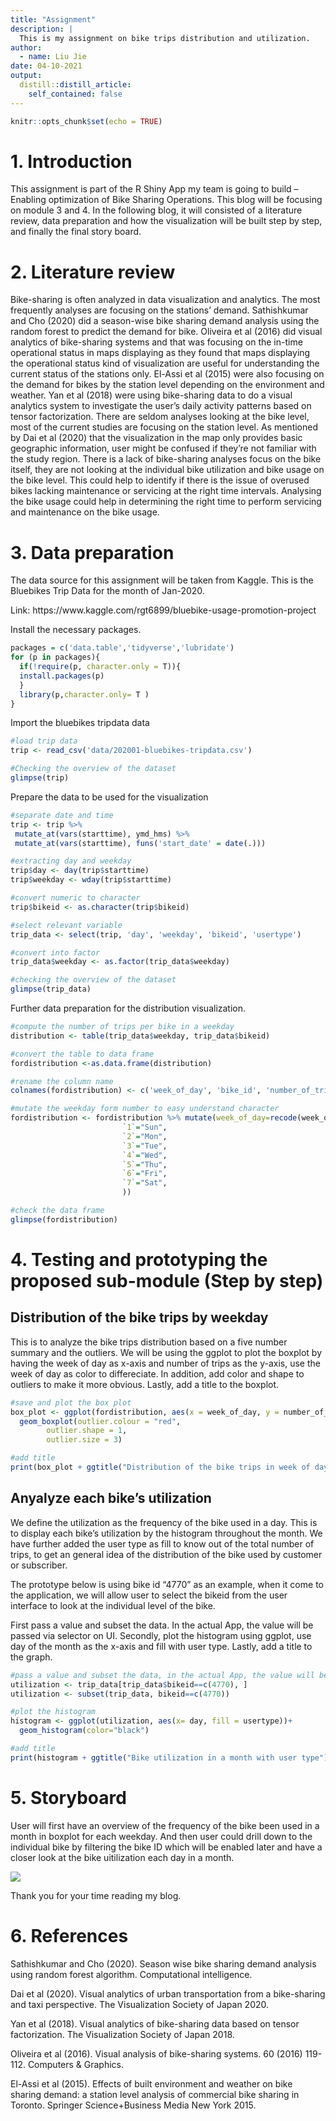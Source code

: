 ```yaml
---
title: "Assignment"
description: |
  This is my assignment on bike trips distribution and utilization.
author:
  - name: Liu Jie
date: 04-10-2021
output:
  distill::distill_article:
    self_contained: false
---
```


```r
knitr::opts_chunk$set(echo = TRUE)
```

# 1. Introduction 

This assignment is part of the R Shiny App my team is going to build -- Enabling optimization of Bike Sharing Operations. This blog will be focusing on module 3 and 4. In the following blog, it will consisted of a literature review, data preparation and how the visualization will be built step by step, and finally the final story board.  

# 2. Literature review

Bike-sharing is often analyzed in data visualization and analytics. The most frequently analyses are focusing on the stations' demand. Sathishkumar and Cho (2020) did a season-wise bike sharing demand analysis using the random forest to predict the demand for bike. Oliveira et al (2016) did visual analytics of bike-sharing systems and that was focusing on the in-time operational status in maps displaying as they found that maps displaying the operational status kind of visualization are useful for understanding the current status of the stations only. El-Assi et al (2015) were also focusing on the demand for bikes by the station level depending on the environment and weather. Yan et al (2018) were using bike-sharing data to do a visual analytics system to investigate the user’s daily activity patterns based on tensor factorization. There are seldom analyses looking at the bike level, most of the current studies are focusing on the station level. As mentioned by Dai et al (2020) that the visualization in the map only provides basic geographic information, user might be confused if they’re not familiar with the study region. There is a lack of bike-sharing analyses focus on the bike itself, they are not looking at the individual bike utilization and bike usage on the bike level. This could help to identify if there is the issue of overused bikes lacking maintenance or servicing at the right time intervals. Analysing the bike usage could help in determining the right time to perform servicing and maintenance on the bike usage.


# 3. Data preparation

The data source for this assignment will be taken from Kaggle. This is the Bluebikes Trip Data for the month of Jan-2020.

Link: https://www.kaggle.com/rgt6899/bluebike-usage-promotion-project

Install the necessary packages.  

```r
packages = c('data.table','tidyverse','lubridate')
for (p in packages){
  if(!require(p, character.only = T)){
  install.packages(p)
  }
  library(p,character.only= T )
}
```


Import the bluebikes tripdata data 

```r
#load trip data
trip <- read_csv('data/202001-bluebikes-tripdata.csv')

#Checking the overview of the dataset
glimpse(trip)
```


Prepare the data to be used for the visualization 

```r
#separate date and time
trip <- trip %>%
 mutate_at(vars(starttime), ymd_hms) %>%
 mutate_at(vars(starttime), funs('start_date' = date(.)))

#extracting day and weekday 
trip$day <- day(trip$starttime)
trip$weekday <- wday(trip$starttime)

#convert numeric to character
trip$bikeid <- as.character(trip$bikeid)

#select relevant variable
trip_data <- select(trip, 'day', 'weekday', 'bikeid', 'usertype')

#convert into factor
trip_data$weekday <- as.factor(trip_data$weekday)

#checking the overview of the dataset
glimpse(trip_data)
```


Further data preparation for the distribution visualization.

```r
#compute the number of trips per bike in a weekday 
distribution <- table(trip_data$weekday, trip_data$bikeid)

#convert the table to data frame
fordistribution <-as.data.frame(distribution)

#rename the column name
colnames(fordistribution) <- c('week_of_day', 'bike_id', 'number_of_trips')

#mutate the weekday form number to easy understand character
fordistribution <- fordistribution %>% mutate(week_of_day=recode(week_of_day, 
                         `1`="Sun",
                         `2`="Mon",
                         `3`="Tue",
                         `4`="Wed",
                         `5`="Thu",
                         `6`="Fri",
                         `7`="Sat",
                         ))

#check the data frame 
glimpse(fordistribution)
```


# 4. Testing and prototyping the proposed sub-module (Step by step)

## Distribution of the bike trips by weekday

This is to analyze the bike trips distribution based on a five number summary and the outliers. We will be using the ggplot to plot the boxplot by having the week of day as x-axis and number of trips as the y-axis, use the week of day as color to differeciate. In addition, add color and shape to outliers to make it more obvious. Lastly, add a title to the boxplot. 

```r
#save and plot the box plot
box_plot <- ggplot(fordistribution, aes(x = week_of_day, y = number_of_trips, color = week_of_day)) + 
  geom_boxplot(outlier.colour = "red",
        outlier.shape = 1,
        outlier.size = 3)

#add title
print(box_plot + ggtitle("Distribution of the bike trips in week of day"))
```

## Anyalyze each bike's utilization 

We define the utilization as the frequency of the bike used in a day. This is to display each bike's utilization by the histogram throughout the month. We have further added the user type as fill to know out of the total number of trips, to get an general idea of the distribution of the bike used by customer or subscriber.  

The prototype below is using bike id "4770" as an example, when it come to the application, we will allow user to select the bikeid from the user interface to look at the individual level of the bike. 

First pass a value and subset the data. In the actual App, the value will be passed via selector on UI. Secondly, plot the histogram using ggplot, use day of the month as the x-axis and fill with user type. Lastly, add a title to the graph. 

```r
#pass a value and subset the data, in the actual App, the value will be passed via selector on UI 
utilization <- trip_data[trip_data$bikeid==c(4770), ]
utilization <- subset(trip_data, bikeid==c(4770))

#plot the histogram 
histogram <- ggplot(utilization, aes(x= day, fill = usertype))+
  geom_histogram(color="black")

#add title
print(histogram + ggtitle("Bike utilization in a month with user type"))
```

# 5. Storyboard

User will first have an overview of the frequency of the bike been used in a month in boxplot for each weekday. 
And then user could drill down to the individual bike by filtering the bike ID which will be enabled later and have a closer look at the bike uitilization each day in a month.

![](Graph.jpg)

Thank you for your time reading my blog. 

# 6. References

Sathishkumar and Cho (2020). Season wise bike sharing demand analysis using random forest algorithm. Computational intelligence.

Dai et al (2020). Visual analytics of urban transportation from a
bike-sharing and taxi perspective. The Visualization Society of Japan 2020.

Yan et al (2018). Visual analytics of bike-sharing data based on tensor
factorization. The Visualization Society of Japan 2018.

Oliveira et al (2016). Visual analysis of bike-sharing systems. 60 (2016) 119-112. Computers & Graphics.

El-Assi et al (2015). Effects of built environment and weather on bike sharing demand: a station level analysis of commercial bike
sharing in Toronto. Springer Science+Business Media New York 2015. 

